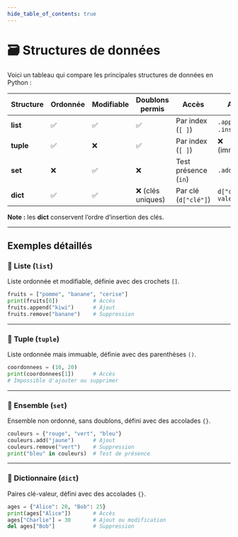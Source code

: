 ```yaml
---
hide_table_of_contents: true
---
```


# 🗃️ Structures de données

Voici un tableau qui compare les principales structures de données en Python :

| Structure | Ordonnée | Modifiable | Doublons permis | Accès | Ajout | Suppression |
|------------|-----------|--------------|------------------|-----------------------------|-----------------|----------------|
| **list**   | ✅         | ✅            | ✅                | Par index (`[ ]`)           | `.append()`, `.insert()` | `.remove()`, `.pop()` |
| **tuple**  | ✅         | ❌            | ✅                | Par index (`[ ]`)           | ❌ (immuable)  | ❌ (immuable)  |
| **set**    | ❌         | ✅            | ❌                | Test présence (`in`)        | `.add()`       | `.remove()`, `.discard()` |
| **dict**   | ✅         | ✅            | ❌ (clés uniques) | Par clé (`d["clé"]`)        | `d["clé"] = valeur` | `del d["clé"]` |

**Note :** les **dict** conservent l’ordre d’insertion des clés.

---

## Exemples détaillés

### 🔹 Liste (`list`)

Liste ordonnée et modifiable, définie avec des crochets `[]`.

```python
fruits = ["pomme", "banane", "cerise"]
print(fruits[0])           # Accès
fruits.append("kiwi")      # Ajout
fruits.remove("banane")    # Suppression
```

---

### 🔹 Tuple (`tuple`)

Liste ordonnée mais immuable, définie avec des parenthèses `()`.

```python
coordonnees = (10, 20)
print(coordonnees[1])      # Accès
# Impossible d'ajouter ou supprimer
```

---

### 🔹 Ensemble (`set`)

Ensemble non ordonné, sans doublons, défini avec des accolades `{}`.

```python
couleurs = {"rouge", "vert", "bleu"}
couleurs.add("jaune")      # Ajout
couleurs.remove("vert")    # Suppression
print("bleu" in couleurs)  # Test de présence
```

---

### 🔹 Dictionnaire (`dict`)

Paires clé-valeur, défini avec des accolades `{}`.

```python
ages = {"Alice": 20, "Bob": 25}
print(ages["Alice"])       # Accès
ages["Charlie"] = 30       # Ajout ou modification
del ages["Bob"]            # Suppression
```